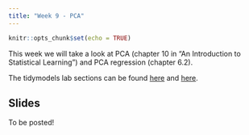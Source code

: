 ```yaml
---
title: "Week 9 - PCA"
---
```


```r
knitr::opts_chunk$set(echo = TRUE)
```

This week we will take a look at PCA (chapter 10 in "An Introduction to Statistical Learning") and PCA regression (chapter 6.2).

The tidymodels lab sections can be found [here](https://emilhvitfeldt.github.io/ISLR-tidymodels-labs/linear-model-selection-and-regularization.html#principal-components-regression) and [here](https://emilhvitfeldt.github.io/ISLR-tidymodels-labs/unsupervised-learning.html#principal-components-analysis).

## Slides

To be posted!
